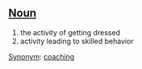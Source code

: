 ==[[Noun]]==
# the activity of getting dressed 
# activity leading to skilled behavior 

[[Synonym]]: [[w:coaching|coaching]]